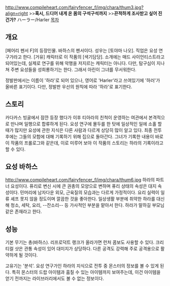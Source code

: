 http://www.compileheart.com/fairyfencer_f/img/chara/thum3.jpg?align=right
>>'''혹시, 드디어 내게 온 몸의 구석구석까지'''
>>'''끈적하게 조사받고 싶어 진건가?'''
ハーラー/Harler
[[목차]]
== 개요 ==
[페어리 펜서 F]의 등장인물. 바하스의 펜서이다. 성우는 [토야마 나오]. 직업은 요성 연구가라고 한다. [거유] 캐릭터로 이 작품의 [색기담당]. 소개에는 매드 사이언티스트라고 되어있는데, 실제로 연구를 위해 악행을 저지르는 캐릭터는 아니다. 다만, 탐구심이 지나쳐 주변 요성들을 성희롱하기는 한다. 그래서 아린이 그녀를 무서워한다.

정발판에서는 이름이 '하라'로 되어 있으나, 영어로 'Harler'라고 쓰여있기에 '하러'가 올바른 표기이다. 다만, 정발판 우선의 원칙에 따라 '하라'로 표기한다.
== 스토리 ==
카다카스 빙굴에서 잠깐 등장 했다가 이후 티아라의 친척이 운영하는 여관에서 본격적으로 만나며 일행으로 합류하게 된다. 요성 연구에 몰두를 한 탓에 일상적인 일에 소홀 할 때가 많지만 요성에 관한 지식은 다른 사람과 다르게 상당히 많이 알고 있다. 최종 전투 후에는 그들의 모험에 대해 기록하기 위해 집으로 돌아간다. 그녀가 기록한 내용이 바로 이 작품의 프롤로그와 같은데, 이로 미루어 보아 이 작품의 스토리는 하라의 기록이라고 할 수 있다.
== 요성 바하스 ==
http://www.compileheart.com/fairyfencer_f/img/chara/thum6.jpg
하라의 파트너 요성이다. 퓨리로 변신 시에 큰 권총의 모양으로 변하며 퓨리 상태의 속성은 대지 속성이다. 민머리에 남자다운 외모, 근육질의 모습과는 다르게 가정적이다. 요리 실력이 일류 셰프 못지 않을 정도이며 깔끔한 것을 좋아한다. 일상생활 부분에 취약한 하라를 대신해 청소, 세탁, 요리, --잔소리-- 등 가사적인 부분을 맡아서 한다. 하라가 말하길 부모님 같은 존재라고 한다.
== 성능 ==
기본 무기는 총(바하스). 리프로덕트 랭크가 올라가면 런처 콤보도 사용할 수 있다.
크리티컬 샷은 관통 속성이 있어 대미지가 상당하다. 다른 공격도 강력해 주로 공격용으로 활약하게 될 것이다.

고유기는 '분석'. 요성 연구가인 하라의 지식으로 전투 중 몬스터의 정보를 볼 수 있게 된다. 특히 몬스터의 드랍 아이템과 훔칠 수 있는 아이템까지 보여주는데, 이건 아이템을 얻기 전까지는 라이브러리에서도 볼 수 없는 정보이다.

